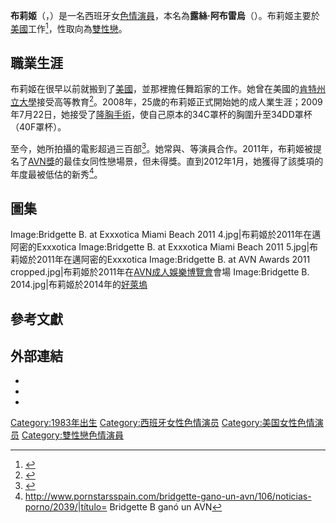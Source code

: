 {{noteTA
|G1=Show
|G2=Movie
}}
{{Adult bio
| name            = 布莉姬<br>Bridgette B
| gender          = female
| image           = Bridgette B at Exxxotica Miami 2011 2.jpg
| caption         = 布莉姬於2011年在[[邁阿密|邁阿密]]的Exxxotica
| birth_name      = 露絲·阿布雷烏<br>（Luz Abreu）
| birth           = {{birth date and age|1983|10|15}}
| location        = {{ESP}}[[巴塞隆納|巴塞隆納]]
| death_date      = 
| death_place     = 
| spouse          = 
| height          = {{height|ft=5|in=8|wiki=yes}}
| weight          = {{convert|59|kg|lb|abbr=on}}
| measurements    = 40F-28-38（F罩杯）
| eye color       = 褐色
| hair color      = 金色
| ethnicity       = [[白人|高加索]]
| alias           = 
| number of films = 411
| homepage        = www.bridgetteb.com
}}
'''布莉姬'''（{{lang-en|'''Bridgette B'''}}，{{bd|1983年|10月15日}}）是一名西班牙女[[色情演員|色情演員]]，本名為'''露絲·阿布雷烏'''（{{lang-en|'''Luz Abreu'''}}）。布莉姬主要於[[美國|美國]]工作<ref name=entrevista>{{Cite web |url=http://laentrevistaporno.wordpress.com/2012/12/10/bridgette-b-amo-hacer-porno-y-la-paga-es-muy-buena/ |title=Entrevista a Bridgette B |accessdate=2016-09-03 |archive-date=2016-03-27 |archive-url=https://web.archive.org/web/20160327204905/https://laentrevistaporno.wordpress.com/2012/12/10/bridgette-b-amo-hacer-porno-y-la-paga-es-muy-buena/ |dead-url=no }}</ref>，性取向為[[雙性戀|雙性戀]]。

==職業生涯==
布莉姬在很早以前就搬到了[[美國|美國]]，並那裡擔任舞蹈家的工作。她曾在美國的[[肯特州立大學|肯特州立大學]]接受高等教育<ref name=freeones>{{Cite web |url=http://www.freeones.ca/html/b_links/bio_Bridgette_B.php |title=存档副本 |accessdate=2016-09-03 |archive-date=2014-10-02 |archive-url=https://web.archive.org/web/20141002024412/http://www.freeones.ca/html/b_links/bio_Bridgette_B.php |dead-url=no }}</ref>。2008年，25歲的布莉姬正式開始她的成人業生涯；2009年7月22日，她接受了[[隆胸手術|隆胸手術]]，使自己原本的34C罩杯的胸圍升至34DD罩杯（40F罩杯）。

至今，她所拍攝的電影超過三百部<ref name=iafd>{{Cite web |url=http://www.iafd.com/person.rme/perfid=BridgetteB/gender=f/Bridgette-B.htm |title=存档副本 |accessdate=2016-09-03 |archive-date=2016-07-08 |archive-url=https://web.archive.org/web/20160708214948/http://iafd.com/person.rme/perfid=bridgetteb/gender=f/bridgette-b.htm |dead-url=no }}</ref>。她常與{{link-es|蒂芙妮·泰勒|Tiffany Taylor (actriz porno)}}、{{link-en|蕾貝卡·利納雷斯|Rebeca Linares}}等演員合作。2011年，布莉姬被提名了[[AVN獎|AVN獎]]的最佳女同性戀場景，但未得獎。直到2012年1月，她獲得了該獎項的年度最被低估的新秀<ref name=avn>http://www.pornstarsspain.com/bridgette-gano-un-avn/106/noticias-porno/2039/|título={{dead link|date=2018年2月 |bot=InternetArchiveBot |fix-attempted=yes }} Bridgette B ganó un AVN</ref>。

==圖集==
<gallery>
Image:Bridgette B. at Exxxotica Miami Beach 2011 4.jpg|布莉姬於2011年在邁阿密的Exxxotica
Image:Bridgette B. at Exxxotica Miami Beach 2011 5.jpg|布莉姬於2011年在邁阿密的Exxxotica
Image:Bridgette B. at AVN Awards 2011 cropped.jpg|布莉姬於2011年在[[成人影帶新聞成人娛樂博覽會|AVN成人娛樂博覽會]]會場
Image:Bridgette B. 2014.jpg|布莉姬於2014年的[[好萊塢|好萊塢]]
</gallery>

==參考文獻==
{{Reflist|30em}}

==外部連結==
{{commonscat|Bridgette B.}}
{{portal|色情}}
* {{imdb name|3087878}}
* {{iafd name|id=bridgetteb|gender=female|name=Bridgette B}}
* {{afdb name|id=49130|gender=female|name=Bridgette B}}

{{DEFAULTSORT:Bridgette B}}
[[Category:1983年出生|Category:1983年出生]]
[[Category:西班牙女性色情演员|Category:西班牙女性色情演员]]
[[Category:美国女性色情演员|Category:美国女性色情演员]]
[[Category:雙性戀色情演員|Category:雙性戀色情演員]]